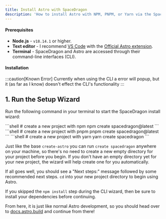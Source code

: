 ```yaml
---
title: Install Astro with SpaceDragon
description: 'How to install Astro with NPM, PNPM, or Yarn via the SpaceDragon CLI tool.'
---
```


#### Prerequisites

- **Node.js** - `v18.14.1` or higher.
- **Text editor** - I recommend [VS Code](https://code.visualstudio.com/) with the [Official Astro extension](https://marketplace.visualstudio.com/items?itemName=astro-build.astro-vscode).
- **Terminal** - SpaceDragon and Astro are accessed through their command-line interfaces (CLI).

#### Installation


:::caution[Known Error]
Currently when using the CLI a error will popup, but it (as far as I know) doesn't effect the CLI's functionality
:::

## 1. Run the Setup Wizard

Run the following command in your terminal to start the SpaceDragon install wizard:

<PackageManagerTabs>
  <Fragment slot="npm">
  ```shell
  # create a new project with npm
  npm create spacedragon@latest
  ```
  </Fragment>
  <Fragment slot="pnpm">
  ```shell
  # create a new project with pnpm
  pnpm create spacedragon@latest
  ```
  </Fragment>
  <Fragment slot="yarn">
  ```shell
  # create a new project with yarn
  yarn create spacedragon
  ```
  </Fragment>
</PackageManagerTabs>

Just like the base `create-astro` you can run `create spacedragon` anywhere on your machine, so there's no need to create a new empty directory for your project before you begin. If you don't have an empty directory yet for your new project, the wizard will help create one for you automatically.

If all goes well, you should see a "Next steps:" message followed by some recommended next steps. `cd` into your new project directory to begin using Astro.

If you skipped the `npm install` step during the CLI wizard, then be sure to install your dependencies before continuing.

From here, it is just like normal Astro development, so you should head over to [docs.astro.build](https://docs.astro.build/) and continue from there!
